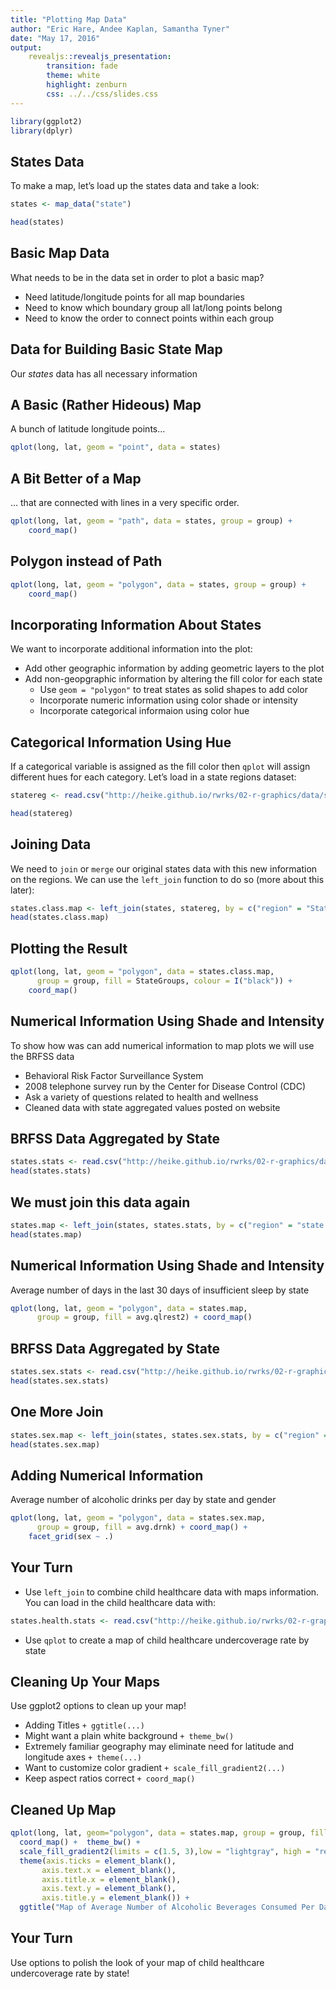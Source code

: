 ```yaml
---
title: "Plotting Map Data"
author: "Eric Hare, Andee Kaplan, Samantha Tyner"
date: "May 17, 2016"
output: 
    revealjs::revealjs_presentation:
        transition: fade
        theme: white
        highlight: zenburn
        css: ../../css/slides.css
---
```


```r
library(ggplot2)
library(dplyr)
```

## States Data

To make a map, let's load up the states data and take a look:

```r
states <- map_data("state")

head(states)
```

## Basic Map Data

What needs to be in the data set in order to plot a basic map?
  
- Need latitude/longitude points for all map boundaries
- Need to know which boundary group all lat/long points belong
- Need to know the order to connect points within each group

## Data for Building Basic State Map

Our *states* data has all necessary information

## A Basic (Rather Hideous) Map

A bunch of latitude longitude points...

```r
qplot(long, lat, geom = "point", data = states)
```

## A Bit Better of a Map

... that are connected with lines in a very specific order.

```r
qplot(long, lat, geom = "path", data = states, group = group) + 
    coord_map()
```

## Polygon instead of Path

```r
qplot(long, lat, geom = "polygon", data = states, group = group) + 
    coord_map()
```

## Incorporating Information About States

We want to incorporate additional information into the plot:

- Add other geographic information by adding geometric layers to the plot
- Add non-geopgraphic information by altering the fill color for each state
    - Use `geom = "polygon"` to treat states as solid shapes to add color
    - Incorporate numeric information using color shade or intensity
    - Incorporate categorical informaion using color hue
    
## Categorical Information Using Hue

If a categorical variable is assigned as the fill color then `qplot` will assign different hues for each category. Let's load in a state regions dataset:

```r
statereg <- read.csv("http://heike.github.io/rwrks/02-r-graphics/data/statereg.csv")

head(statereg)
```

## Joining Data

We need to `join` or `merge` our original states data with this new information on the regions. We can use the `left_join` function to do so (more about this later):

```r
states.class.map <- left_join(states, statereg, by = c("region" = "State"))
head(states.class.map)
```

## Plotting the Result

```r
qplot(long, lat, geom = "polygon", data = states.class.map, 
      group = group, fill = StateGroups, colour = I("black")) + 
    coord_map() 
```

## Numerical Information Using Shade and Intensity

To show how was can add numerical information to map plots we will use the BRFSS data

- Behavioral Risk Factor Surveillance System
- 2008 telephone survey run by the Center for Disease Control (CDC)
- Ask a variety of questions related to health and wellness
- Cleaned data with state aggregated values posted on website

## BRFSS Data Aggregated by State

```r
states.stats <- read.csv("http://heike.github.io/rwrks/02-r-graphics/data/states.stats.csv")
head(states.stats)
```

## We must join this data again

```r
states.map <- left_join(states, states.stats, by = c("region" = "state.name"))
head(states.map)
```

## Numerical Information Using Shade and Intensity

Average number of days in the last 30 days of insufficient sleep by state

```r
qplot(long, lat, geom = "polygon", data = states.map, 
      group = group, fill = avg.qlrest2) + coord_map()
```

## BRFSS Data Aggregated by State

```r
states.sex.stats <- read.csv("http://heike.github.io/rwrks/02-r-graphics/data/states.sex.stats.csv")
head(states.sex.stats)
```

## One More Join

```r
states.sex.map <- left_join(states, states.sex.stats, by = c("region" = "state.name"))
head(states.sex.map)
```

## Adding Numerical Information

Average number of alcoholic drinks per day by state and gender

```r
qplot(long, lat, geom = "polygon", data = states.sex.map, 
      group = group, fill = avg.drnk) + coord_map() + 
    facet_grid(sex ~ .)
```

## Your Turn

- Use `left_join` to combine child healthcare data with maps information. You can load in the child healthcare data with:

```r
states.health.stats <- read.csv("http://heike.github.io/rwrks/02-r-graphics/data/states.health.stats.csv")
```

- Use `qplot` to create a map of child healthcare undercoverage rate by state

## Cleaning Up Your Maps

Use ggplot2 options to clean up your map!

- Adding Titles `+ ggtitle(...)`
- Might want a plain white background `+ theme_bw()`
- Extremely familiar geography may eliminate need for latitude and longitude axes `+ theme(...)`
- Want to customize color gradient `+ scale_fill_gradient2(...)`
- Keep aspect ratios correct `+ coord_map()`

## Cleaned Up Map

```r
qplot(long, lat, geom="polygon", data = states.map, group = group, fill = avg.drnk) + 
  coord_map() +  theme_bw() +
  scale_fill_gradient2(limits = c(1.5, 3),low = "lightgray", high = "red") + 
  theme(axis.ticks = element_blank(),
       axis.text.x = element_blank(),
       axis.title.x = element_blank(),
       axis.text.y = element_blank(),
       axis.title.y = element_blank()) +
  ggtitle("Map of Average Number of Alcoholic Beverages Consumed Per Day by State")
```

## Your Turn

Use options to polish the look of your map of child healthcare undercoverage rate by state!
